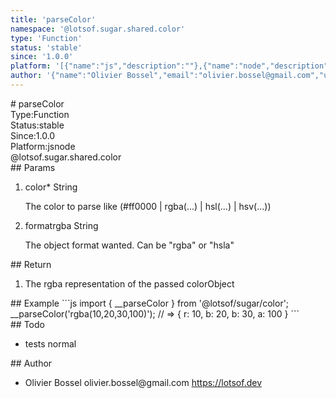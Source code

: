 ```yaml
---
title: 'parseColor'
namespace: '@lotsof.sugar.shared.color'
type: 'Function'
status: 'stable'
since: '1.0.0'
platform: '[{"name":"js","description":""},{"name":"node","description":""}]'
author: '{"name":"Olivier Bossel","email":"olivier.bossel@gmail.com","url":"https://lotsof.dev"}'
---
```

<div class="docmap-mdx">
# parseColor
<div class="_metas">
<div class="_type"><span class="_type-label">Type:</span><span class="_type-value">Function</span></div>
<div class="_status"><span class="_status-label">Status:</span><span class="_status-value -stable">stable</span></div>
<div class="_since"><span class="_since-label">Since:</span><span class="_since-value">1.0.0</span></div>
<div class="_platform"><span class="_platform-label">Platform:</span><span class="_platform-value -js">js</span><span class="_platform-value -node">node</span></div>
</div>
<div class="_namespace">@lotsof.sugar.shared.color</div>
<div class="_params">
## Params
<ol class="_list">
<li class="_item">
<span class="_name">color<span class="_required">*</span></span><span class="_default"></span> <span class="_type">String</span>
<p class="_description">The color to parse like &lpar;&num;ff0000 &vert; rgba&lpar;&period;&period;&period;&rpar; &vert; hsl&lpar;&period;&period;&period;&rpar; &vert; hsv&lpar;&period;&period;&period;&rpar;&rpar;</p>
</li>
<li class="_item">
<span class="_name">format</span><span class="_default">rgba</span> <span class="_type">String</span>
<p class="_description">The object format wanted&period; Can be &quot;rgba&quot; or &quot;hsla&quot;</p>
</li>
</ol>
</div>
<div class="_return">
## Return
<ol class="_list">
<li class="_item">
<span class="_description">The rgba representation of the passed color</span><span class="_default"></span><span class="_type">Object</span>
</li>
</ol>
</div>
<div class="_examples">
## Example
```js
import { __parseColor } from '@lotsof/sugar/color';
__parseColor('rgba(10,20,30,100)'); // => { r: 10, b: 20, b: 30, a: 100 }
```
</div>
<div class="_todo">
## Todo
<ul class="_list">
<li class="_item">
<span class="_description">tests</span>
<span class="_priority -normal">normal</span>
</li>
</ul>
</div>
<div class="_author">
## Author
<ul class="_list">
<li class="_item">
<span class="_name">Olivier Bossel</span>
<span class="_email">olivier.bossel@gmail.com</span>
<a href="https://lotsof.dev" target="_blank" class="_url">https://lotsof.dev</a>
</li>
</ul>
</div>
</div>